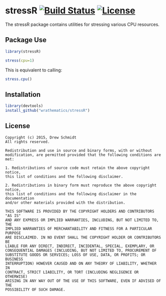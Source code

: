 # stressR [![Build Status](https://travis-ci.org/shinra-dev/stressR.png)](https://travis-ci.org/shinra-dev/stressR) [![License](http://img.shields.io/badge/license-BSD%202--Clause-orange.svg?style=flat)](http://opensource.org/licenses/BSD-2-Clause)


The stressR package contains utilities for stressing various CPU
resources.



## Package Use

```r
library(stressR)

stress(cpu=1)
```

This is equivalent to calling:

```r
stress.cpu()
```



## Installation

```r
library(devtools)
install_github("wrathematics/stressR")
```



## License

    Copyright (c) 2015, Drew Schmidt
    All rights reserved.
    
    Redistribution and use in source and binary forms, with or without
    modification, are permitted provided that the following conditions are met:
    
    1. Redistributions of source code must retain the above copyright notice,
    this list of conditions and the following disclaimer.
    
    2. Redistributions in binary form must reproduce the above copyright notice,
    this list of conditions and the following disclaimer in the documentation
    and/or other materials provided with the distribution.
    
    THIS SOFTWARE IS PROVIDED BY THE COPYRIGHT HOLDERS AND CONTRIBUTORS "AS IS"
    AND ANY EXPRESS OR IMPLIED WARRANTIES, INCLUDING, BUT NOT LIMITED TO, THE
    IMPLIED WARRANTIES OF MERCHANTABILITY AND FITNESS FOR A PARTICULAR PURPOSE
    ARE DISCLAIMED. IN NO EVENT SHALL THE COPYRIGHT HOLDER OR CONTRIBUTORS BE
    LIABLE FOR ANY DIRECT, INDIRECT, INCIDENTAL, SPECIAL, EXEMPLARY, OR
    CONSEQUENTIAL DAMAGES (INCLUDING, BUT NOT LIMITED TO, PROCUREMENT OF
    SUBSTITUTE GOODS OR SERVICES; LOSS OF USE, DATA, OR PROFITS; OR BUSINESS
    INTERRUPTION) HOWEVER CAUSED AND ON ANY THEORY OF LIABILITY, WHETHER IN
    CONTRACT, STRICT LIABILITY, OR TORT (INCLUDING NEGLIGENCE OR OTHERWISE)
    ARISING IN ANY WAY OUT OF THE USE OF THIS SOFTWARE, EVEN IF ADVISED OF THE
    POSSIBILITY OF SUCH DAMAGE.


